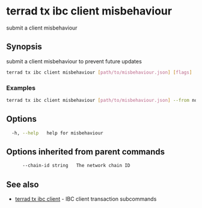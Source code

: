 # terrad tx ibc client misbehaviour

submit a client misbehaviour

## Synopsis

submit a client misbehaviour to prevent future updates

```sh Terrad
terrad tx ibc client misbehaviour [path/to/misbehaviour.json] [flags]
```

### Examples

```sh Terrad
terrad tx ibc client misbehaviour [path/to/misbehaviour.json] --from node0 --home ../node0/<app>cli --chain-id $CID
```

## Options

```sh Terrad
  -h, --help   help for misbehaviour
```

## Options inherited from parent commands

```sh Terrad
      --chain-id string   The network chain ID
```

## See also

* [terrad tx ibc client](terrad_tx_ibc_client.mdx)	 - IBC client transaction subcommands


